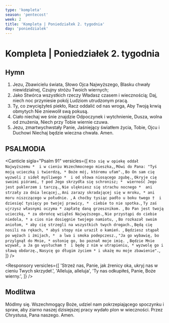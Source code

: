 ```yaml
---
type: 'kompleta'
season: 'pentecost'
week: 2
title: 'Kompleta | Poniedziałek 2. tygodnia'
day: 'poniedzialek'
---
```


# Kompleta | Poniedziałek 2. tygodnia

<OpeningVersicle />

<ExaminationOfConscience />

## Hymn

1. Jezu, Zbawicielu świata,
   Słowo Ojca Najwyższego,
   Blasku chwały niewidzialnej,
   Czujny stróżu Twoich wiernych;
2. Jako Stwórca wszystkich rzeczy
   Władasz czasem i wiecznością;
   Daj, niech noc przyniesie pokój
   Ludziom utrudzonym pracą.
3. Ty, co zwyciężyłeś piekło,
   Racz oddalić od nas wroga,
   Aby Twoją krwią obmytych
   Nie zniewolił swą pokusą.
4. Ciało niechaj we śnie znajdzie
   Odpoczynek i wytchnienie,
   Dusza, wolna od znużenia,
   Niech przy Tobie wiernie czuwa.
5. Jezu, zmartwychwstały Panie,
   Jaśniejący światłem życia,
   Tobie, Ojcu i Duchowi
   Niechaj będzie wieczna chwała. Amen.


## PSALMODIA

<Canticle
  sigla="Psalm 91"
  versicles={[
    `Kto się w opiekę oddał Najwyższemu * 
i w cieniu Wszechmocnego mieszka,`,
    `Mówi do Pana: "Tyś moją ucieczką i twierdzą, *
Boże mój, któremu ufam".`,
    `Bo On sam cię wyzwoli z sideł myśliwego * 
i od słowa niosącego zgubę.`,
    `Okryje cię swoimi piórami, †
pod Jego skrzydła się schronisz; * 
wierność Jego jest puklerzem i tarczą.`,
    `Nie ulękniesz się strachu nocnego * 
ani strzały za dnia lecącej,`,
    `Ani zarazy skradającej się w mroku, *
ani moru niszczącego w południe. `,
    `A choćby tysiąc padło u boku twego † 
i dziesięć tysięcy po twojej prawicy, * 
ciebie to nie spotka.`,
    `Ty zaś ujrzysz własnymi oczyma *
zapłatę daną grzesznikom. `,
    `Bo Pan jest twoją ucieczką, *
za obrońcę wziąłeś Najwyższego.`,
    `Nie przystąpi do ciebie niedola, *
a cios nie dosięgnie twojego namiotu, `,
    `Bo rozkazał swoim aniołom, *
aby cię strzegli na wszystkich twych drogach.`,
    `Będą cię nosili na rękach, *
abyś stopy nie uraził o kamień. `,
    `Będziesz stąpał po wężach i żmijach, * 
a lwa i smoka podepczesz.`,
    `"Ja go wybawię, bo przylgnął do Mnie, *
osłonię go, bo poznał moje imię. `,
    `Będzie Mnie wzywał, a Ja go wysłucham † 
i będę z nim w utrapieniu, *
wyzwolę go i sławą obdarzę.`,
    `Nasycę go długim życiem *
i ukażę mu moje zbawienie".`,
  ]}
/>

<Passage
  sigla="1 Tes 5, 9-10"
  passage="Bóg nas przeznaczył do osiągnięcia zbawienia przez Pana naszego Jezusa Chrystusa, który umarł za nas, abyśmy, czy żywi, czy umarli, razem z Nim żyli."
/>

<Responsory
  versicles={[
    'Strzeż nas, Panie, jak źrenicy oka, ukryj nas w cieniu Twych skrzydeł.',
    'Alleluja, alleluja',
    'Ty nas odkupiłeś, Panie, Boże wierny.',
  ]}
/>

<NuncDimittis withAlleluia variant={2} />

## Modlitwa

Módlmy się. Wszechmogący Boże, udziel nam pokrzepiającego spoczynku i spraw, aby ziarno naszej dzisiejszej pracy wydało plon w wieczności. Przez Chrystusa, Pana naszego. Amen.

<ComplineBlessingAndConcludingVersicle variant={2} />
